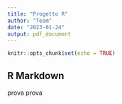 ```yaml
---
title: "Progetto R"
author: "Team"
date: "2023-01-24"
output: pdf_document
---
```


```r
knitr::opts_chunk$set(echo = TRUE)
```

## R Markdown
prova prova